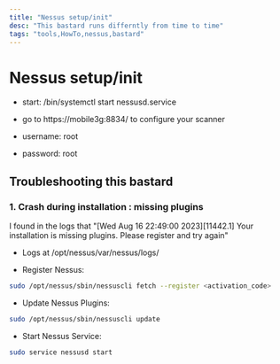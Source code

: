 ```yaml
---
title: "Nessus setup/init"
desc: "This bastard runs differntly from time to time"
tags: "tools,HowTo,nessus,bastard"
---
```


# Nessus setup/init

- start: /bin/systemctl start nessusd.service
- go to https://mobile3g:8834/ to configure your scanner

- username: root
- password: root

## Troubleshooting this bastard

### 1. Crash during installation : missing plugins

I found in the logs that "[Wed Aug 16 22:49:00 2023][11442.1] Your installation is missing plugins. Please register and try again"

* Logs at /opt/nessus/var/nessus/logs/

* Register Nessus:

```sh
sudo /opt/nessus/sbin/nessuscli fetch --register <activation_code>
```

* Update Nessus Plugins:

```sh
sudo /opt/nessus/sbin/nessuscli update
```

* Start Nessus Service:

```sh
sudo service nessusd start
```



